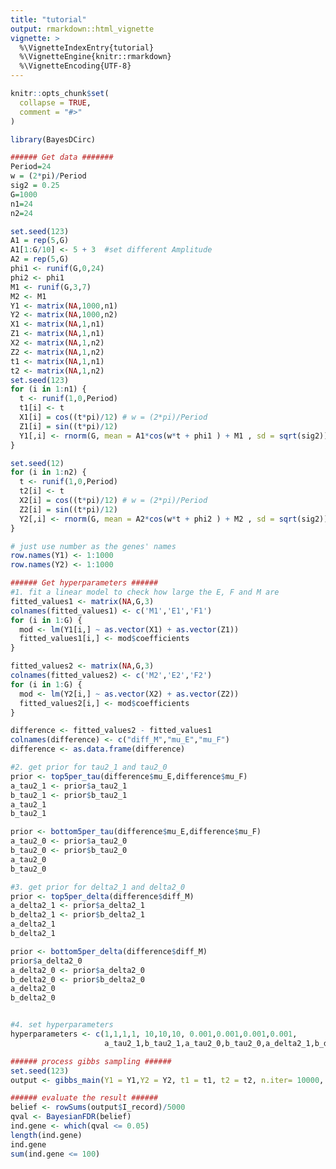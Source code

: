 ---
title: "tutorial"
output: rmarkdown::html_vignette
vignette: >
  %\VignetteIndexEntry{tutorial}
  %\VignetteEngine{knitr::rmarkdown}
  %\VignetteEncoding{UTF-8}
---

```{r, include = FALSE}
knitr::opts_chunk$set(
  collapse = TRUE,
  comment = "#>"
)
```

```{r setup}
library(BayesDCirc)

###### Get data #######
Period=24
w = (2*pi)/Period
sig2 = 0.25
G=1000
n1=24
n2=24

set.seed(123)
A1 = rep(5,G) 
A1[1:G/10] <- 5 + 3  #set different Amplitude
A2 = rep(5,G)
phi1 <- runif(G,0,24)
phi2 <- phi1
M1 <- runif(G,3,7)
M2 <- M1
Y1 <- matrix(NA,1000,n1)
Y2 <- matrix(NA,1000,n2)
X1 <- matrix(NA,1,n1)
Z1 <- matrix(NA,1,n1)
X2 <- matrix(NA,1,n2)
Z2 <- matrix(NA,1,n2)
t1 <- matrix(NA,1,n1)
t2 <- matrix(NA,1,n2)
set.seed(123)
for (i in 1:n1) {
  t <- runif(1,0,Period)
  t1[i] <- t 
  X1[i] = cos((t*pi)/12) # w = (2*pi)/Period
  Z1[i] = sin((t*pi)/12)
  Y1[,i] <- rnorm(G, mean = A1*cos(w*t + phi1 ) + M1 , sd = sqrt(sig2))
}

set.seed(12)
for (i in 1:n2) {
  t <- runif(1,0,Period)
  t2[i] <- t 
  X2[i] = cos((t*pi)/12) # w = (2*pi)/Period
  Z2[i] = sin((t*pi)/12)
  Y2[,i] <- rnorm(G, mean = A2*cos(w*t + phi2 ) + M2 , sd = sqrt(sig2))
}

# just use number as the genes' names
row.names(Y1) <- 1:1000
row.names(Y2) <- 1:1000

###### Get hyperparameters ######
#1. fit a linear model to check how large the E, F and M are
fitted_values1 <- matrix(NA,G,3)
colnames(fitted_values1) <- c('M1','E1','F1')
for (i in 1:G) {
  mod <- lm(Y1[i,] ~ as.vector(X1) + as.vector(Z1))
  fitted_values1[i,] <- mod$coefficients
}

fitted_values2 <- matrix(NA,G,3)
colnames(fitted_values2) <- c('M2','E2','F2')
for (i in 1:G) {
  mod <- lm(Y2[i,] ~ as.vector(X2) + as.vector(Z2))
  fitted_values2[i,] <- mod$coefficients
}

difference <- fitted_values2 - fitted_values1
colnames(difference) <- c("diff_M","mu_E","mu_F")
difference <- as.data.frame(difference)

#2. get prior for tau2_1 and tau2_0
prior <- top5per_tau(difference$mu_E,difference$mu_F)
a_tau2_1 <- prior$a_tau2_1
b_tau2_1 <- prior$b_tau2_1
a_tau2_1 
b_tau2_1

prior <- bottom5per_tau(difference$mu_E,difference$mu_F)
a_tau2_0 <- prior$a_tau2_0
b_tau2_0 <- prior$b_tau2_0
a_tau2_0
b_tau2_0

#3. get prior for delta2_1 and delta2_0
prior <- top5per_delta(difference$diff_M)
a_delta2_1 <- prior$a_delta2_1
b_delta2_1 <- prior$b_delta2_1
a_delta2_1
b_delta2_1

prior <- bottom5per_delta(difference$diff_M)
prior$a_delta2_0
a_delta2_0 <- prior$a_delta2_0
b_delta2_0 <- prior$b_delta2_0
a_delta2_0
b_delta2_0


#4. set hyperparameters
hyperparameters <- c(1,1,1,1, 10,10,10, 0.001,0.001,0.001,0.001,
                     a_tau2_1,b_tau2_1,a_tau2_0,b_tau2_0,a_delta2_1,b_delta2_1,a_delta2_0,b_delta2_0)

###### process gibbs sampling ######
set.seed(123)
output <- gibbs_main(Y1 = Y1,Y2 = Y2, t1 = t1, t2 = t2, n.iter= 10000, hyperparameters = hyperparameters, showIteration = F)

###### evaluate the result ######
belief <- rowSums(output$I_record)/5000
qval <- BayesianFDR(belief)
ind.gene <- which(qval <= 0.05)
length(ind.gene)
ind.gene
sum(ind.gene <= 100)
```
